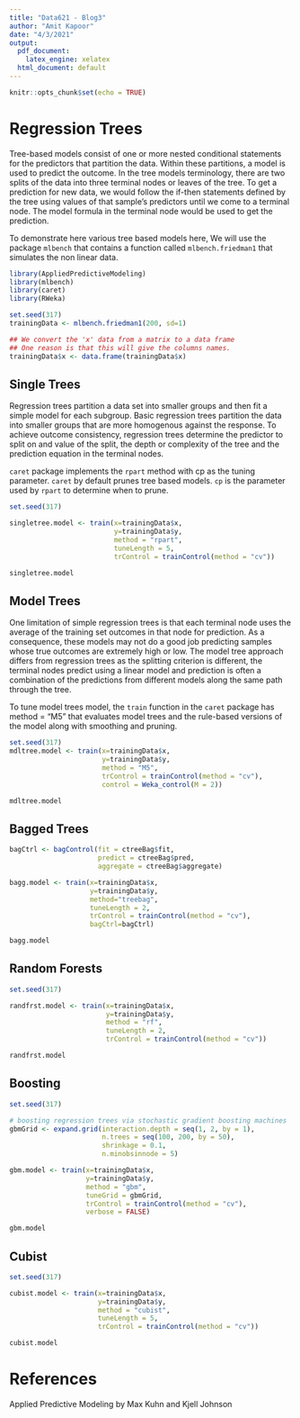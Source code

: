 ```yaml
---
title: "Data621 - Blog3"
author: "Amit Kapoor"
date: "4/3/2021"
output:
  pdf_document:
    latex_engine: xelatex
  html_document: default
---
```


```r
knitr::opts_chunk$set(echo = TRUE)
```

# Regression Trees

Tree-based models consist of one or more nested conditional statements for the predictors that partition the data. Within these partitions, a model is used to predict the outcome. In the tree models terminology, there are two splits of the data into three terminal nodes or leaves of the tree. To get a prediction for new data, we would follow the if-then statements defined by the tree using values of that sample’s predictors until we come to a terminal node. The model formula in the terminal node would be used to get the prediction.

To demonstrate here various tree based models here, We will use the package `mlbench` that contains a function called `mlbench.friedman1` that simulates the non linear data.

```r

library(AppliedPredictiveModeling)
library(mlbench)
library(caret)
library(RWeka)
```

```r
set.seed(317)
trainingData <- mlbench.friedman1(200, sd=1)

## We convert the 'x' data from a matrix to a data frame
## One reason is that this will give the columns names.
trainingData$x <- data.frame(trainingData$x)
```



## Single Trees

Regression trees partition a data set into smaller groups and then fit a simple model for each subgroup. Basic regression trees partition the data into smaller groups that are more homogenous against the response. To achieve outcome consistency, regression trees determine the predictor to split on and value of the split, the depth or complexity of the tree and the prediction equation in the terminal nodes.

`caret` package implements the `rpart` method with cp as the tuning parameter. `caret` by default prunes tree based models. `cp` is the parameter used by `rpart` to determine when to prune.


```r
set.seed(317)

singletree.model <- train(x=trainingData$x,
                          y=trainingData$y,
                          method = "rpart",
                          tuneLength = 5,
                          trControl = trainControl(method = "cv"))

singletree.model
```


## Model Trees

One limitation of simple regression trees is that each terminal node uses the average of the training set outcomes in that node for prediction. As a consequence, these models may not do a good job predicting samples whose true outcomes are extremely high or low. The model tree approach differs from regression trees as the splitting criterion is different, the terminal nodes predict using a linear model and prediction is often a combination of the predictions from different models along the same path through the tree.

To tune model trees model, the `train` function in the `caret` package has method = "M5" that evaluates model trees and the rule-based versions of the model along with smoothing and pruning.

```r
set.seed(317)
mdltree.model <- train(x=trainingData$x, 
                       y=trainingData$y, 
                       method = "M5",
                       trControl = trainControl(method = "cv"),
                       control = Weka_control(M = 2))

mdltree.model
```




## Bagged Trees


```r

bagCtrl <- bagControl(fit = ctreeBag$fit,
                      predict = ctreeBag$pred,
                      aggregate = ctreeBag$aggregate)

bagg.model <- train(x=trainingData$x, 
                    y=trainingData$y, 
                    method="treebag", 
                    tuneLength = 2,
                    trControl = trainControl(method = "cv"),
                    bagCtrl=bagCtrl)

bagg.model
```







## Random Forests


```r
set.seed(317)

randfrst.model <- train(x=trainingData$x,
                        y=trainingData$y,
                        method = "rf",
                        tuneLength = 2,
                        trControl = trainControl(method = "cv"))

randfrst.model
```



## Boosting

```r
set.seed(317)

# boosting regression trees via stochastic gradient boosting machines
gbmGrid <- expand.grid(interaction.depth = seq(1, 2, by = 1), 
                       n.trees = seq(100, 200, by = 50), 
                       shrinkage = 0.1,
                       n.minobsinnode = 5)

gbm.model <- train(x=trainingData$x,
                   y=trainingData$y,
                   method = "gbm",
                   tuneGrid = gbmGrid, 
                   trControl = trainControl(method = "cv"),
                   verbose = FALSE)

gbm.model
```


## Cubist



```r
set.seed(317)

cubist.model <- train(x=trainingData$x, 
                      y=trainingData$y, 
                      method = "cubist", 
                      tuneLength = 5, 
                      trControl = trainControl(method = "cv"))

cubist.model
```



# References

Applied Predictive Modeling by Max Kuhn and Kjell Johnson









